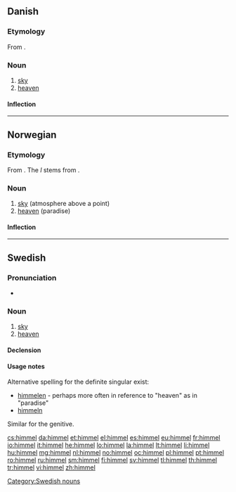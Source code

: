 {{also|Himmel}}
==Danish==

===Etymology===

From {{etyl|non|da}} {{term|himinn|lang=non}}.

===Noun===
{{da-noun|stem=himl|en|e|sg-def-2=himmelen}}

# [[sky]]
# [[heaven]]

====Inflection====
{{da-noun-infl|stem=himl|en|e|sg-def-2=himmelen|gen-sg-def-2=himmelens}}

----

==Norwegian==

===Etymology===
From {{etyl|non|no}} {{term|himinn|lang=non}}. The ''l'' stems from {{etyl|de|no}} {{term|Himmel|lang=de}}.

===Noun===
{{head|no|noun|g=m}}

# [[sky]] (atmosphere above a point)
# [[heaven]] (paradise)

====Inflection====
{{no-noun-infl|g=m|nb-class=irreg|ds=himmelen|nb-ip=himler|nb-dp=himlene|nn-class=irreg|nn-ip=himlar|nn-dp=himlane}}

----

==Swedish==

===Pronunciation===
* {{audio|Sv-himmel.ogg|audio}}

===Noun===
{{sv-noun|c}}

# [[sky]]
# [[heaven]]

====Declension====
{{sv-noun-reg-ar|2=himl}}

====Usage notes====
Alternative spelling for the definite singular exist:
* [[himmelen]] - perhaps more often in reference to "heaven" as in "paradise"
* [[himmeln]]
Similar for the genitive.

[[Category:Swedish nouns]]

[[cs:himmel]]
[[da:himmel]]
[[et:himmel]]
[[el:himmel]]
[[es:himmel]]
[[eu:himmel]]
[[fr:himmel]]
[[io:himmel]]
[[it:himmel]]
[[he:himmel]]
[[lo:himmel]]
[[la:himmel]]
[[lt:himmel]]
[[li:himmel]]
[[hu:himmel]]
[[mg:himmel]]
[[nl:himmel]]
[[no:himmel]]
[[oc:himmel]]
[[pl:himmel]]
[[pt:himmel]]
[[ro:himmel]]
[[ru:himmel]]
[[sm:himmel]]
[[fi:himmel]]
[[sv:himmel]]
[[tl:himmel]]
[[th:himmel]]
[[tr:himmel]]
[[vi:himmel]]
[[zh:himmel]]